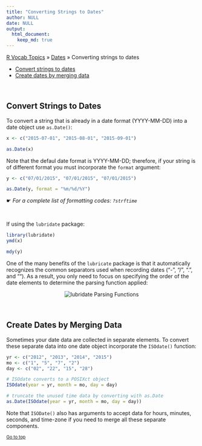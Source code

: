 ```yaml
---
title: "Converting Strings to Dates"
author: NULL
date: NULL
output:
  html_document:
    keep_md: true
---
```


[R Vocab Topics](index) &#187; [Dates](dates) &#187; Converting strings to dates

* <a href="#convert_to_dates">Convert strings to dates</a>
* <a href="#merge_to_dates">Create dates by merging data</a>

<br>

<a name="convert_to_dates"></a>

## Convert Strings to Dates
To convert a string that is already in a date format (YYYY-MM-DD) into a date object use `as.Date()`:
```r
x <- c("2015-07-01", "2015-08-01", "2015-09-01")

as.Date(x)
```

Note that the defaul date format is YYYY-MM-DD; therefore, if your string is of different format you must incorporate the `format` argument:
```r
y <- c("07/01/2015", "07/01/2015", "07/01/2015")

as.Date(y, format = "%m/%d/%Y")
```
&#9755; *For a complete list of formatting codes: `?strftime`*

<br>

If using the `lubridate` package:

```r
library(lubridate)
ymd(x)

mdy(y)
```

One of the many benefits of the `lubricate` package is that it automatically recognizes the common separators used when recording dates ("-", "/", ".", and "").  As a result, you only need to focus on specifying the order of the date elements to determine the parsing function applied:

<center>
<img src="images/lubridate_parsing.png" alt="lubridate Parsing Functions">
</center>  

<br>

<a name="merge_to_dates"></a>

## Create Dates by Merging Data
Sometimes your date data are collected in separate elements.  To convert these separate data into one date object incorporate the `ISOdate()` function:
```r
yr <- c("2012", "2013", "2014", "2015")
mo <- c("1", "5", "7", "2")
day <- c("02", "22", "15", "28")

# ISOdate converts to a POSIXct object
ISOdate(year = yr, month = mo, day = day)

# truncate the unused time data by converting with as.Date
as.Date(ISOdate(year = yr, month = mo, day = day))

```
Note that `ISODate()` also has arguments to accept data for hours, minutes, seconds, and time-zone if you need to merge all these separate components.






<small><a href="#">Go to top</a></small>
